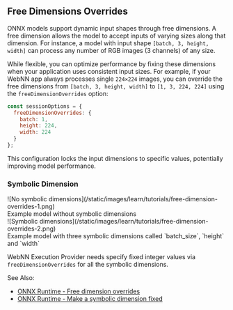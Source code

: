 ## Free Dimensions Overrides

ONNX models support dynamic input shapes through free dimensions. A free dimension allows the model to accept inputs of varying sizes along that dimension. For instance, a model with input shape `[batch, 3, height, width]` can process any number of RGB images (3 channels) of any size.

While flexible, you can optimize performance by fixing these dimensions when your application uses consistent input sizes. For example, if your WebNN app always processes single `224×224` images, you can override the free dimensions from `[batch, 3, height, width]` to `[1, 3, 224, 224]` using the `freeDimensionOverrides` option:

```js showLineNumbers filename="free-dimension-overrides.js"
const sessionOptions = {
  freeDimensionOverrides: {
    batch: 1,
    height: 224,
    width: 224
  }
};
```

This configuration locks the input dimensions to specific values, potentially improving model performance.

### Symbolic Dimension

<div className="grid grid-cols-2 text-center gap-2 my-8">
  <div>
    <div>![No symbolic dimensions](/static/images/learn/tutorials/free-dimension-overrides-1.png)</div>
    <div className="mt-4">Example model without symbolic dimensions</div>
  </div>
  <div>
    <div>![Symbolic dimensions](/static/images/learn/tutorials/free-dimension-overrides-2.png)</div>
    <div className="mt-4">Example model with three symbolic dimensions called `batch_size`, `height` and `width`</div>
  </div>
</div>

WebNN Execution Provider needs specify fixed integer values via `freeDimensionOverrides` for all the symbolic dimensions.

See Also:
- [ONNX Runtime - Free dimension overrides](https://onnxruntime.ai/docs/tutorials/web/env-flags-and-session-options.html#freedimensionoverrides)
- [ONNX Runtime - Make a symbolic dimension fixed](https://onnxruntime.ai/docs/tutorials/mobile/helpers/make-dynamic-shape-fixed.html#making-a-symbolic-dimension-fixed)